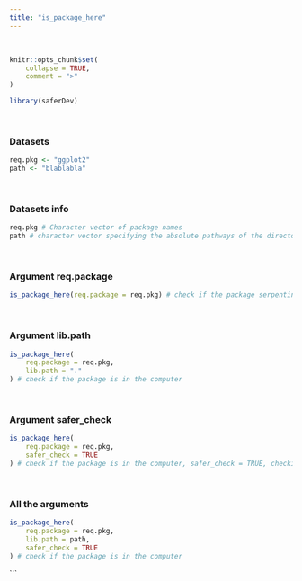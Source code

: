 ---
title: "is_package_here"
---
<br>

```{r, include = FALSE}
knitr::opts_chunk$set(
    collapse = TRUE,
    comment = ">"
)
```

```{r setup}
library(saferDev)
```
<br>

### Datasets
```{r}
req.pkg <- "ggplot2"
path <- "blablabla"
```
<br>

### Datasets info
```{r}
req.pkg # Character vector of package names
path # character vector specifying the absolute pathways of the directories, this lib.path will return an error
```
<br>

### Argument req.package
```{r, echo = TRUE, error = TRUE}
is_package_here(req.package = req.pkg) # check if the package serpentine is in the computer
```
<br>

### Argument lib.path
```{r, echo = TRUE, error = TRUE}
is_package_here(
    req.package = req.pkg,
    lib.path = "."
) # check if the package is in the computer
```
<br>

### Argument safer_check
```{r, echo = TRUE, error = TRUE}
is_package_here(
    req.package = req.pkg,
    safer_check = TRUE
) # check if the package is in the computer, safer_check = TRUE, checkings are performed before main code running 
```
<br>

### All the arguments
```{r, echo = TRUE, error = TRUE}
is_package_here(
    req.package = req.pkg,
    lib.path = path,
    safer_check = TRUE
) # check if the package is in the computer
```
```